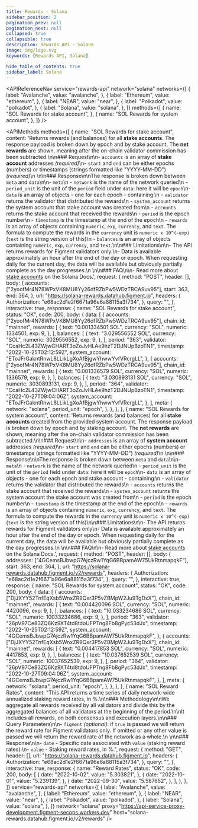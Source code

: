 ```yaml
---
title: Rewards - Solana
sidebar_position: 2
pagination_prev: null
pagination_next: null
collapsed: true
collapsible: true
description: Rewards API - Solana
image: img/logo.svg
keywords: [Rewards API, Solana]

hide_table_of_contents: true
sidebar_label: Solana
---
```


<!--- This file was generated at build time, any modifications will be lost on next build --->



<APIReferenceNav
  service="rewards-api"
  network="solana"
  networks={[
    {
      label: "Avalanche",
      value: "avalanche",
    },
    {
      label: "Ethereum",
      value: "ethereum",
    },
    {
      label: "NEAR",
      value: "near",
    },
    {
      label: "Polkadot",
      value: "polkadot",
    },
    {
      label: "Solana",
      value: "solana",
    },
  ]}
  methods={[
    {
      name: "SOL Rewards for stake account",
    },
    {
      name: "SOL Rewards for system account",
    },
  ]}
/>

<APIMethods
  methods={[
    {
      name: "SOL Rewards for stake account",
      content:
        'Returns rewards (and balances) for all **stake accounts**. The response payload is broken down by epoch and by stake account. The **net rewards** are shown, meaning after the on-chain validator commission has been subtracted.\n\n### Request\n\n- `accounts` is an array of **stake account** addresses _(required)_\n- `start` and `end` can be either epochs (numbers) or timestamps (strings formatted like "YYYY-MM-DD") _(required)_\n    \n\n### Response\n\nThe response is broken down between `meta` and `data`\n\n- `meta`\n    - `network` is the name of the network queried\n    - `period_unit` is the unit of the `period` field under `data`: here it will be `epoch`\n- `data` is an array of objects - one for each epoch - containing:\n    - `validator` returns the validator that distributed the rewards\n    - `system_account` returns the system account that stake account was created from\n    - `accounts` returns the stake account that received the rewards\n    - `period` is the epoch number\n    - `timestamp` is the timestamp at the end of the epoch\n    - `rewards` is an array of objects containing `numeric`, `exp`, `currency`, and `text`. The formula to compute the rewards in the `currency` unit is `numeric x 10^(-exp)`(`text` is the string version of this)\n    - `balances` is an array of objects containing `numeric`, `exp`, `currency`, and `text`.\n\n### Limitations\n\n- The API returns rewards for Figment validators only.\n- Data is available approximately an hour after the end of the day or epoch. When requesting daily for the current day, the data will be available but obviously partially complete as the day progresses.\n    \n\n### FAQ\n\n- Read more about [stake accounts](https://docs.solana.com/staking/stake-accounts) on the Solana Docs.',
      request: {
        method: "POST",
        header: [],
        body: {
          accounts: ["2yoofMr4N78WPxVK8MU8Yy26dfRZbPw5WDzTRCA9uv95"],
          start: 363,
          end: 364,
        },
        url: "https://solana-rewards.datahub.figment.io",
        headers: {
          Authorization: "e68ac2d1e2f6671a96e6a88115a3f734",
        },
        query: "",
      },
      interactive: true,
      response: {
        name: "SOL Rewards for stake account",
        status: "OK",
        code: 200,
        body: {
          data: [
            {
              accounts: ["2yoofMr4N78WPxVK8MU8Yy26dfRZbPw5WDzTRCA9uv95"],
              chain_id: "mainnet",
              rewards: [
                {
                  text: "0.001334501 SOL",
                  currency: "SOL",
                  numeric: 1334501,
                  exp: 9,
                },
              ],
              balances: [
                {
                  text: "3.029556552 SOL",
                  currency: "SOL",
                  numeric: 3029556552,
                  exp: 9,
                },
              ],
              period: "363",
              validator: "CcaHc2L43ZWjwCHART3oZoJvHLAe9hzT2DJNUpBzoTN1",
              timestamp: "2022-10-25T02:12:59Z",
              system_account: "EToJFrGakntRnwL8LLikLgXoAfBjgwYhwwYvfVRcrgLL",
            },
            {
              accounts: ["2yoofMr4N78WPxVK8MU8Yy26dfRZbPw5WDzTRCA9uv95"],
              chain_id: "mainnet",
              rewards: [
                {
                  text: "0.001336579 SOL",
                  currency: "SOL",
                  numeric: 1336579,
                  exp: 9,
                },
              ],
              balances: [
                {
                  text: "3.030893131 SOL",
                  currency: "SOL",
                  numeric: 3030893131,
                  exp: 9,
                },
              ],
              period: "364",
              validator: "CcaHc2L43ZWjwCHART3oZoJvHLAe9hzT2DJNUpBzoTN1",
              timestamp: "2022-10-27T09:04:06Z",
              system_account: "EToJFrGakntRnwL8LLikLgXoAfBjgwYhwwYvfVRcrgLL",
            },
          ],
          meta: {
            network: "solana",
            period_unit: "epoch",
          },
        },
      },
    },
    {
      name: "SOL Rewards for system account",
      content:
        'Returns rewards (and balances) for all **stake accounts** created from the provided system account. The response payload is broken down by epoch and by staking account. The **net rewards** are shown, meaning after the on-chain validator commission has been subtracted.\n\n### Request\n\n- `addresses` is an array of **system account** addresses _(required)_\n- `start` and `end` can be either epochs (numbers) or timestamps (strings formatted like "YYYY-MM-DD") _(required)_\n    \n\n### Response\n\nThe response is broken down between `meta` and `data`\n\n- `meta`\n    - `network` is the name of the network queried\n    - `period_unit` is the unit of the `period` field under `data`: here it will be `epoch`\n- `data` is an array of objects - one for each epoch and stake account - containing:\n    - `validator` returns the validator that distributed the rewards\n    - `accounts` returns the stake account that received the rewards\n    - `system_account` returns the system account the stake account was created from\n    - `period` is the epoch number\n    - `timestamp` is the timestamp at the end of the epoch\n    - `rewards` is an array of objects containing `numeric`, `exp`, `currency`, and `text`. The formula to compute the rewards in the `currency` unit is `numeric x 10^(-exp)`(`text` is the string version of this)\n\n### Limitations\n\n- The API returns rewards for Figment validators only\n- Data is available approximately an hour after the end of the day or epoch. When requesting daily for the current day, the data will be available but obviously partially complete as the day progresses.\n    \n\n### FAQ\n\n- Read more about [stake accounts](https://docs.solana.com/staking/stake-accounts) on the Solana Docs.',
      request: {
        method: "POST",
        header: [],
        body: {
          addresses: ["4GCemsBJbwpG7AjczRw1YqG6BBpamAW75UkRtnmapqkF"],
          start: 363,
          end: 364,
        },
        url: "https://solana-rewards.datahub.figment.io/v2/rewards",
        headers: {
          Authorization: "e68ac2d1e2f6671a96e6a88115a3f734",
        },
        query: "",
      },
      interactive: true,
      response: {
        name: "SOL Rewards for system account",
        status: "OK",
        code: 200,
        body: {
          data: [
            {
              accounts: ["DjJXYY52TnfEqXsb5WnxZR9Qxr3P5vZBMpW2Ju9TgDxX"],
              chain_id: "mainnet",
              rewards: [
                {
                  text: "0.004420096 SOL",
                  currency: "SOL",
                  numeric: 4420096,
                  exp: 9,
                },
              ],
              balances: [
                {
                  text: "10.033234686 SOL",
                  currency: "SOL",
                  numeric: 10033234686,
                  exp: 9,
                },
              ],
              period: "363",
              validator: "26pV97Ce83ZQ6Kz9XT4td8tdoUFPTng8Fb8gPyc53dJx",
              timestamp: "2022-10-25T02:12:59Z",
              system_account: "4GCemsBJbwpG7AjczRw1YqG6BBpamAW75UkRtnmapqkF",
            },
            {
              accounts: ["DjJXYY52TnfEqXsb5WnxZR9Qxr3P5vZBMpW2Ju9TgDxX"],
              chain_id: "mainnet",
              rewards: [
                {
                  text: "0.004417853 SOL",
                  currency: "SOL",
                  numeric: 4417853,
                  exp: 9,
                },
              ],
              balances: [
                {
                  text: "10.037652539 SOL",
                  currency: "SOL",
                  numeric: 10037652539,
                  exp: 9,
                },
              ],
              period: "364",
              validator: "26pV97Ce83ZQ6Kz9XT4td8tdoUFPTng8Fb8gPyc53dJx",
              timestamp: "2022-10-27T09:04:06Z",
              system_account: "4GCemsBJbwpG7AjczRw1YqG6BBpamAW75UkRtnmapqkF",
            },
          ],
          meta: {
            network: "solana",
            period_unit: "epoch",
          },
        },
      },
    },
    {
      name: "SOL Reward Rates",
      content:
        "This API returns a time series of daily network-wide annualized staking reward rates, in %.\n\n### Methodology\n\nWe aggregate all rewards received by all validators and divide this by the aggregated balances of all validators at the beginning of the period.\n\nIt includes all rewards, on both consensus and execution layers.\n\n### Query Parameters\n\n- `figment` _(optional)_: if `true` is passed we will return the reward rate for Figment validators only. If omitted or any other value is passed we will return the reward rate of the network as a whole.\n    \n\n### Response\n\n- `date` - Specific date associated with `value` (staking reward rates).\n- `value` - Staking reward rates, in %.",
      request: {
        method: "GET",
        header: [],
        url: "https://solana-rewards.datahub.figment.io",
        headers: {
          Authorization: "e68ac2d1e2f6671a96e6a88115a3f734",
        },
        query: "",
      },
      interactive: true,
      response: {
        name: "Reward Rates",
        status: "OK",
        code: 200,
        body: [
          {
            date: "2022-10-02",
            value: "5.303821",
          },
          {
            date: "2022-10-01",
            value: "5.239139",
          },
          {
            date: "2022-09-30",
            value: "5.587652",
          },
        ],
      },
    },
  ]}
  service="rewards-api"
  networks={[
    {
      label: "Avalanche",
      value: "avalanche",
    },
    {
      label: "Ethereum",
      value: "ethereum",
    },
    {
      label: "NEAR",
      value: "near",
    },
    {
      label: "Polkadot",
      value: "polkadot",
    },
    {
      label: "Solana",
      value: "solana",
    },
  ]}
  network="solana"
  proxy="https://api-service-proxy-development.figment-secops.workers.dev"
  host="solana-rewards.datahub.figment.io/v2/rewards"
/>
